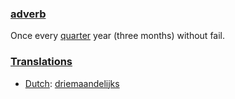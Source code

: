 ===[[adverb]]===
Once every [[quarter]] year (three months) without fail.

===[[Translation]]s===
*[[Dutch]]: [[driemaandelijks]]